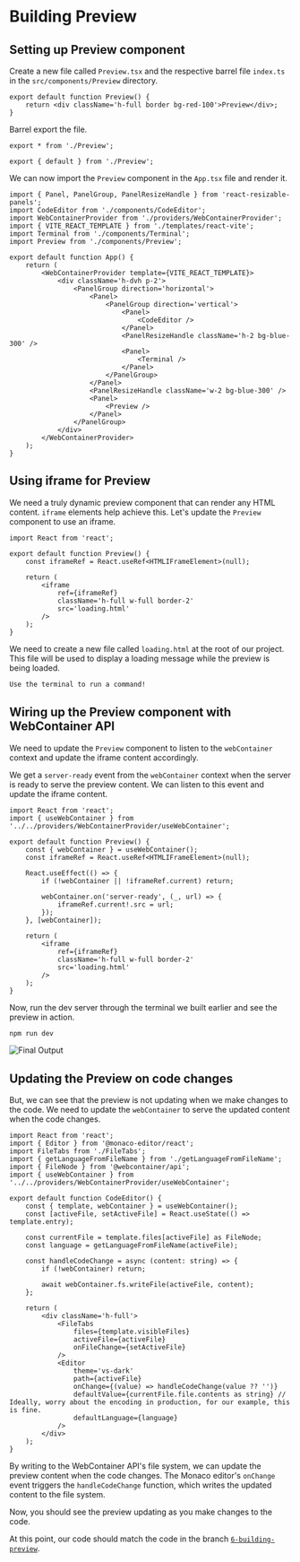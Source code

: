 
# Building Preview

## Setting up Preview component

Create a new file called `Preview.tsx` and the respective barrel file `index.ts` in the `src/components/Preview` directory.

```tsx title="src/components/Preview/Preview.tsx" {1-3}
export default function Preview() {
	return <div className='h-full border bg-red-100'>Preview</div>;
}
```

Barrel export the file.

```tsx title="src/components/Preview/index.ts" {1-3}
export * from './Preview';

export { default } from './Preview';
```

We can now import the `Preview` component in the `App.tsx` file and render it.

```tsx title="src/App.tsx" {6,26}
import { Panel, PanelGroup, PanelResizeHandle } from 'react-resizable-panels';
import CodeEditor from './components/CodeEditor';
import WebContainerProvider from './providers/WebContainerProvider';
import { VITE_REACT_TEMPLATE } from './templates/react-vite';
import Terminal from './components/Terminal';
import Preview from './components/Preview';

export default function App() {
	return (
		<WebContainerProvider template={VITE_REACT_TEMPLATE}>
			<div className='h-dvh p-2'>
				<PanelGroup direction='horizontal'>
					<Panel>
						<PanelGroup direction='vertical'>
							<Panel>
								<CodeEditor />
							</Panel>
							<PanelResizeHandle className='h-2 bg-blue-300' />
							<Panel>
								<Terminal />
							</Panel>
						</PanelGroup>
					</Panel>
					<PanelResizeHandle className='w-2 bg-blue-300' />
					<Panel>
						<Preview />
					</Panel>
				</PanelGroup>
			</div>
		</WebContainerProvider>
	);
}
```

## Using iframe for Preview

We need a truly dynamic preview component that can render any HTML content. `iframe` elements help achieve this. Let's update the `Preview` component to use an iframe.

```tsx title="src/components/Preview/Preview.tsx" {4, 7-11}
import React from 'react';

export default function Preview() {
	const iframeRef = React.useRef<HTMLIFrameElement>(null);

	return (
		<iframe
			ref={iframeRef}
			className='h-full w-full border-2'
			src='loading.html'
		/>
	);
}
```

We need to create a new file called `loading.html` at the root of our project. This file will be used to display a loading message while the preview is being loaded.

```html title="loading.html" {1}
Use the terminal to run a command!
```

## Wiring up the Preview component with WebContainer API

We need to update the `Preview` component to listen to the `webContainer` context and update the iframe content accordingly.

We get a `server-ready` event from the `webContainer` context when the server is ready to serve the preview content. We can listen to this event and update the iframe content.

```tsx title='src/components/Preview/Preview.tsx'
import React from 'react';
import { useWebContainer } from '../../providers/WebContainerProvider/useWebContainer';

export default function Preview() {
	const { webContainer } = useWebContainer();
	const iframeRef = React.useRef<HTMLIFrameElement>(null);

	React.useEffect(() => {
		if (!webContainer || !iframeRef.current) return;

		webContainer.on('server-ready', (_, url) => {
			iframeRef.current!.src = url;
		});
	}, [webContainer]);

	return (
		<iframe
			ref={iframeRef}
			className='h-full w-full border-2'
			src='loading.html'
		/>
	);
}
```

Now, run the dev server through the terminal we built earlier and see the preview in action.

```sh frame="none" showLineNumbers=false
npm run dev
```

![Final Output](./assets/6-building-preview.webp)

## Updating the Preview on code changes

But, we can see that the preview is not updating when we make changes to the code. We need to update the `webContainer` to serve the updated content when the code changes.

```tsx title="src/components/CodeEditor/CodeEditor.tsx" {9, 15-19, 31}
import React from 'react';
import { Editor } from '@monaco-editor/react';
import FileTabs from './FileTabs';
import { getLanguageFromFileName } from './getLanguageFromFileName';
import { FileNode } from '@webcontainer/api';
import { useWebContainer } from '../../providers/WebContainerProvider/useWebContainer';

export default function CodeEditor() {
	const { template, webContainer } = useWebContainer();
	const [activeFile, setActiveFile] = React.useState(() => template.entry);

	const currentFile = template.files[activeFile] as FileNode;
	const language = getLanguageFromFileName(activeFile);

	const handleCodeChange = async (content: string) => {
		if (!webContainer) return;

		await webContainer.fs.writeFile(activeFile, content);
	};

	return (
		<div className='h-full'>
			<FileTabs
				files={template.visibleFiles}
				activeFile={activeFile}
				onFileChange={setActiveFile}
			/>
			<Editor
				theme='vs-dark'
				path={activeFile}
				onChange={(value) => handleCodeChange(value ?? '')}
				defaultValue={currentFile.file.contents as string} // Ideally, worry about the encoding in production, for our example, this is fine.
				defaultLanguage={language}
			/>
		</div>
	);
}
```

By writing to the WebContainer API's file system, we can update the preview content when the code changes. The Monaco editor's `onChange` event triggers the `handleCodeChange` function, which writes the updated content to the file system.

Now, you should see the preview updating as you make changes to the code.

At this point, our code should match the code in the branch [`6-building-preview`](https://github.com/Frontend-Hire/stackpack-webcontainers-react-typescript/tree/6-building-preview).
